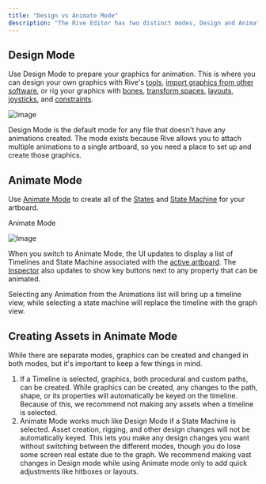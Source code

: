 ```yaml
---
title: "Design vs Animate Mode"
description: "The Rive Editor has two distinct modes, Design and Animate. Switching between modes changes the interface to show the appropriate tools and options."
---
```


## Design Mode

Use Design Mode to prepare your graphics for animation. This is where you can design your own graphics with Rive's [tools](../interface-overview/toolbar), [import graphics from other software](./importing-assets), or rig your graphics with [bones](../manipulating-shapes/bones), [transform spaces](./transform-spaces), [layouts](https://rive.app/docs/editor/layouts/layouts-overview), [joysticks](https://rive.app/docs/editor/manipulating-shapes/joysticks), and [constraints](../constraints/).

![Image](https://ucarecdn.com/20e1fd48-e050-46b1-a657-b7c2bd00e988/)

Design Mode is the default mode for any file that doesn't have any animations created. The mode exists because Rive allows you to attach multiple animations to a single artboard, so you need a place to set up and create those graphics.

## Animate Mode

Use [Animate Mode](../animate-mode/) to create all of the [States](https://rive.app/docs/editor/state-machine/states) and [State Machine](../state-machine/) for your artboard.

Animate Mode

![Image](https://ucarecdn.com/717ebbbc-e4e9-4f90-8124-d5a4043bcb3c/)

When you switch to Animate Mode, the UI updates to display a list of Timelines and State Machine associated with the [active artboard](./artboards#active-artboard). The [Inspector](https://rive.app/docs/editor/interface-overview/inspector) also updates to show key buttons next to any property that can be animated.

Selecting any Animation from the Animations list will bring up a timeline view, while selecting a state machine will replace the timeline with the graph view.

## Creating Assets in Animate Mode

While there are separate modes, graphics can be created and changed in both modes, but it's important to keep a few things in mind.

1. If a Timeline is selected, graphics, both procedural and custom paths, can be created. While graphics can be created, any changes to the path, shape, or its properties will automatically be keyed on the timeline. Because of this, we recommend not making any assets when a timeline is selected.
2. Animate Mode works much like Design Mode if a State Machine is selected. Asset creation, rigging, and other design changes will not be automatically keyed. This lets you make any design changes you want without switching between the different modes, though you do lose some screen real estate due to the graph. We recommend making vast changes in Design mode while using Animate mode only to add quick adjustments like hitboxes or layouts.
